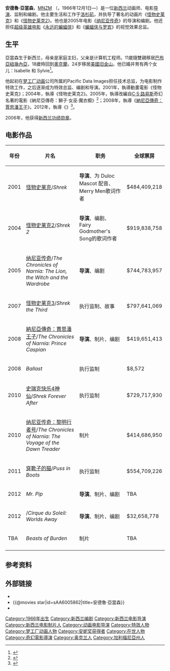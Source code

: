 {{NoteTA
|G1 = Show
|G2 = Movie
|G3 = IT
}}
{{Infobox entertainer
| name  = 安德魯·亞當森<br>Andrew Adamson
| image =Andrew Adamson (cropped).jpg
| imagesize = 
| caption = 安德魯·亞當森，攝於2013年11月。
|類型 =  導演
| birth_date = {{birth date and age|1966|12|1|df=yes}}
| birth_place = {{新西蘭}}[[奧克蘭_(紐西蘭)|奧克蘭]]
| birthname = Andrew Ralph Adamson
| othername = 
| occupation     = 电影[[導演|導演]]、编剧、監制、特效監督、動畫師
| yearsactive   = 1990年至今
| spouse        = Nikki Donald
|代表作 = 《[[怪物史莱克|怪物史莱克]]》<br>《[[納尼亞傳奇：獅子·女巫·魔衣櫥|納尼亞傳奇：獅子·女巫·魔衣櫥]]》
|兒女 = 2
|IMDb = 0011470
| website       = 
}}
'''安德魯·亞當森'''，[[新西兰功绩勋章|MNZM]] （{{Lang-en|Andrew Ralph Adamson}}，1966年12月1日—）是一位[[新西兰|新西兰]]动画师、电影[[导演|导演]]、监制和编剧。他主要生活和工作于[[洛杉矶|洛杉矶]]，并执导了著名的动画片《[[怪物史莱克|怪物史莱克]]》和《[[怪物史莱克2|怪物史莱克2]]》。他也是2005年电影《[[納尼亞傳奇：獅子·女巫·魔衣櫥|纳尼亚传奇]]》的导演和编剧。他还担任[[超级英雄电影|超级英雄电影]]《[[永远的蝙蝠侠|永远的蝙蝠侠]]》和《[[蝙蝠侠与罗宾_(电影)|蝙蝠侠与罗宾]]》的视觉效果总监。

== 生平 ==
亞當森生于新西兰，母亲是家庭主妇，父亲是计算机工程师。11歲隨雙親移居[[巴布亞紐幾內亞|巴布亞紐幾內亞]]，18歲時回到[[奧克蘭_(紐西蘭)|奧克蘭]]，24岁移居[[美國|美國]][[旧金山|旧金山]]。他已婚并育有两个女儿：Isabelle 和 Sylvie<ref>{{cite news | author = Mark Moring | title = The Weight of Story | publisher = [[Christianity_Today|Christianity Today]] | date = 2008-05-06 | url = http://www.christianitytoday.com/ct/movies/interviews/2008/andrewadamson.html | accessdate = July 2010 | archive-date = 2012-02-08 | archive-url = https://web.archive.org/web/20120208111011/http://www.christianitytoday.com/ct/movies/interviews/2008/andrewadamson.html | dead-url = no }}</ref>。

他起初在[[梦工厂动画|梦工厂动画]]公司所属的Pacific Data Images担任技术总监，为电影制作特效工作，之后逐渐成为特效总监、编剧和导演。2001年，執導動畫電影《怪物史莱克》；2004年，執導《怪物史莱克2》。2005年，執導改編自[[C·S·路易斯|C·S·路易斯]]奇幻名著的電影《納尼亞傳奇：獅子·女巫·魔衣櫥》<ref>{{Cite book|title=獅子·女巫·魔衣櫥電影聖經|last=派瑞·摩爾|publisher=大田出版|year=2005年12月|isbn=957-455-970-X|location=臺北}}</ref>；2008年，執導《[[納尼亞傳奇：賈思潘王子|納尼亞傳奇：賈思潘王子]]》。2012年，執導《{{le|太陽劇團：奇幻世界|Cirque du Soleil: Worlds Away}}》<ref>{{Cite news|url=https://www.nytimes.com/2012/12/21/movies/cirque-du-soleil-worlds-away-in-3-d.html|title=‘Cirque du Soleil: Worlds Away’ in 3-D|last=Scott|first=A. O.|date=2012-12-20|newspaper=The New York Times|accessdate=2019-01-03|language=en-US|issn=0362-4331|archive-date=2019-06-04|archive-url=https://web.archive.org/web/20190604153123/https://www.nytimes.com/2012/12/21/movies/cirque-du-soleil-worlds-away-in-3-d.html|dead-url=no}}</ref>。

2006年，他获得[[新西兰功绩勋章|新西兰功绩勋章]]。

== 电影作品==
{| class="wikitable sortable" style="margin:auto; margin:auto;"
|- bgcolor="#CCCCCC"
!年份!!片名!!职务!!全球票房
|-
| 2001 || [[怪物史莱克|怪物史莱克]]/''Shrek'' || '''导演'''、为 Duloc Mascot 配音、Merry Men歌词作者 || $484,409,218
|-
| 2004 || [[怪物史莱克2|怪物史莱克2]]/''Shrek 2'' || '''导演'''、编剧、 Fairy Godmother's Song的歌词作者 || $919,838,758
|-
| 2005 || [[纳尼亚传奇：狮子·女巫·魔衣橱|纳尼亚传奇]]/''The Chronicles of Narnia: The Lion, the Witch and the Wardrobe'' || '''导演'''、编剧 || $744,783,957
|-
| 2007 || [[怪物史莱克3|怪物史莱克3]]/''Shrek the Third'' || 执行监制、故事|| $797,641,069
|-
| 2008 ||  [[納尼亞傳奇：賈思潘王子|納尼亞傳奇：賈思潘王子]]/''The Chronicles of Narnia: Prince Caspian'' || '''导演'''、制片、编剧 || $419,651,413
|-
| 2008 || ''Ballast'' || 执行监制 || $8,572 
|-
| 2010 || [[史瑞克快乐4神仙|史瑞克快乐4神仙]]/''Shrek Forever After'' || 执行监制 || $729,717,930
|-
| 2010 ||  [[纳尼亚传奇：黎明行者号|纳尼亚传奇：黎明行者号]]/''The Chronicles of Narnia: The Voyage of the Dawn Treader'' || 制片 || $414,686,950
|-
| 2011 ||  [[穿靴子的猫|穿靴子的猫]]/''Puss in Boots'' || 执行监制 || $554,709,226
|-
| 2012 || ''Mr. Pip'' || '''导演'''、制片、编剧 || TBA
|-
| 2012 || {{le|太陽劇團：奇幻世界|Cirque du Soleil: Worlds Away}}/''Cirque du Soleil: Worlds Away'' || '''导演'''、制片、编剧 || 	$32,658,778
|-
| TBA || ''Beasts of Burden'' || 制片 || TBA
|-
|}

==参考资料==
{{Reflist}}

== 外部链接 ==
{{commons category|Andrew Adamson}}
* {{IMDb name|0011470}}
* {{@movies star|id=sAA6005862|title=安德魯·亞當森}}
* {{Mtime_ people|902542|安德魯·亞當森}}

{{Authority control}}

{{portal bar|電影|人物|border=no}}

{{DEFAULTSORT:Adamson, Andrew}}
[[Category:1966年出生|Category:1966年出生]]
[[Category:新西兰编剧|Category:新西兰编剧]]
[[Category:新西兰电影导演|Category:新西兰电影导演]]
[[Category:新西兰电影制片人|Category:新西兰电影制片人]]
[[Category:动画电影导演|Category:动画电影导演]]
[[Category:特效人物|Category:特效人物]]
[[Category:梦工厂动画人物|Category:梦工厂动画人物]]
[[Category:安妮奖获得者|Category:安妮奖获得者]]
[[Category:在世人物|Category:在世人物]]
[[Category:奇幻電影導演|Category:奇幻電影導演]]
[[Category:奥克兰人|Category:奥克兰人]]
[[Category:加利福尼亞州人|Category:加利福尼亞州人]]
